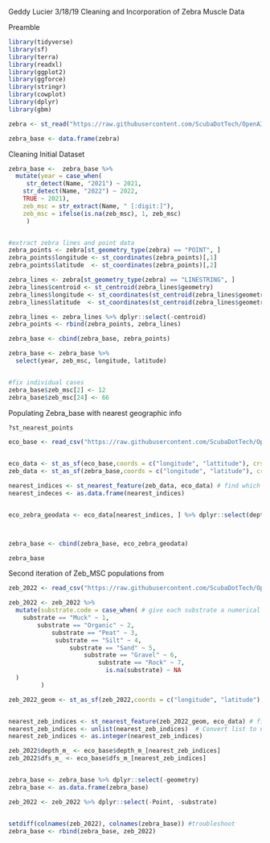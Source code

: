 Geddy Lucier
3/18/19
Cleaning and Incorporation of Zebra Muscle Data 

Preamble
```r
library(tidyverse)
library(sf)
library(terra)
library(readxl)
library(ggplot2)
library(ggforce)
library(stringr)
library(cowplot)
library(dplyr)
library(gbm)

zebra <- st_read("https://raw.githubusercontent.com/ScubaDotTech/OpenAIS/refs/heads/main/Candlewood_Lake2025/SdT-CT_AIS-Geddy-Winter-2024/zeb_msc.kml")

zebra_base <- data.frame(zebra)

```
Cleaning Initial Dataset
```r


zebra_base <-  zebra_base %>%
  mutate(year = case_when(
     str_detect(Name, "2021") ~ 2021, 
    str_detect(Name, "2022") ~ 2022,
    TRUE ~ 2021),
    zeb_msc = str_extract(Name, " [:digit:]"),
    zeb_msc = ifelse(is.na(zeb_msc), 1, zeb_msc)
     )


#extract zebra lines and point data 
zebra_points <- zebra[st_geometry_type(zebra) == "POINT", ]
zebra_points$longitude <- st_coordinates(zebra_points)[,1]
zebra_points$latitude  <- st_coordinates(zebra_points)[,2]

zebra_lines <- zebra[st_geometry_type(zebra) == "LINESTRING", ]
zebra_lines$centroid <- st_centroid(zebra_lines$geometry)
zebra_lines$longitude <- st_coordinates(st_centroid(zebra_lines$geometry))[,1]
zebra_lines$latitude  <- st_coordinates(st_centroid(zebra_lines$geometry))[,2]

zebra_lines <- zebra_lines %>% dplyr::select(-centroid)
zebra_points <- rbind(zebra_points, zebra_lines)

zebra_base <- cbind(zebra_base, zebra_points)

zebra_base <- zebra_base %>% 
  select(year, zeb_msc, longitude, latitude)


#fix individual cases
zebra_base$zeb_msc[2] <- 12
zebra_base$zeb_msc[24] <- 66


```

Populating Zebra_base with nearest geographic info
```r
?st_nearest_points

eco_base <- read_csv("https://raw.githubusercontent.com/ScubaDotTech/OpenAIS/refs/heads/main/Candlewood_Lake2025/SdT-CT_AIS-Geddy-Winter-2024/eco_base.csv")


eco_data <- st_as_sf(eco_base,coords = c("longitude", "lattitude"), crs = 4326) 
zeb_data <- st_as_sf(zebra_base,coords = c("longitude", "latitude"), crs = 4326) 

nearest_indices <- st_nearest_feature(zeb_data, eco_data) # find which rows have the closest points 
nearest_indeces <- as.data.frame(nearest_indices)


eco_zebra_geodata <- eco_data[nearest_indices, ] %>% dplyr::select(depth_m_,dfs_m_, substrate.code, -geometry)



zebra_base <- cbind(zebra_base, eco_zebra_geodata)

zebra_base
```

Second iteration of Zeb_MSC populations from 
```r
zeb_2022 <- read_csv("https://raw.githubusercontent.com/ScubaDotTech/OpenAIS/refs/heads/main/Candlewood_Lake2025/SdT-CT_AIS-Geddy-Winter-2024/zeb_msc_2022.csv")

zeb_2022 <- zeb_2022 %>%
  mutate(substrate.code = case_when( # give each substrate a numerical code based on hardness and density
    substrate == "Muck" ~ 1,
        substrate == "Organic" ~ 2,
            substrate == "Peat" ~ 3,
             substrate == "Silt" ~ 4,
                 substrate == "Sand" ~ 5,
                     substrate == "Gravel" ~ 6,
                         substrate == "Rock" ~ 7,
                           is.na(substrate) ~ NA  
  )
         )

zeb_2022_geom <- st_as_sf(zeb_2022,coords = c("longitude", "latitude"), crs = 4326) 


nearest_zeb_indices <- st_nearest_feature(zeb_2022_geom, eco_data) # find which rows have the closest points 
nearest_zeb_indices <- unlist(nearest_zeb_indices)  # Convert list to numeric vector
nearest_zeb_indices <- as.integer(nearest_zeb_indices) 

zeb_2022$depth_m_ <- eco_base$depth_m_[nearest_zeb_indices]
zeb_2022$dfs_m_ <- eco_base$dfs_m_[nearest_zeb_indices]


zebra_base <- zebra_base %>% dplyr::select(-geometry)
zebra_base <- as.data.frame(zebra_base)

zeb_2022 <- zeb_2022 %>% dplyr::select(-Point, -substrate)


setdiff(colnames(zeb_2022), colnames(zebra_base)) #troubleshoot 
zebra_base <- rbind(zebra_base, zeb_2022)



```

